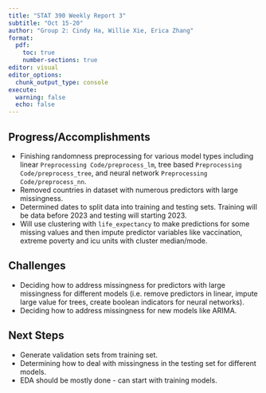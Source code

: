 ```yaml
---
title: "STAT 390 Weekly Report 3"
subtitle: "Oct 15-20"
author: "Group 2: Cindy Ha, Willie Xie, Erica Zhang"
format:
  pdf:
    toc: true
    number-sections: true
editor: visual
editor_options: 
  chunk_output_type: console
execute: 
  warning: false
  echo: false
---
```


## Progress/Accomplishments

-   Finishing randomness preprocessing for various model types including linear `Preprocessing Code/preprocess_lm`, tree based `Preprocessing Code/preprocess_tree`, and neural network `Preprocessing Code/preprocess_nn`.
-   Removed countries in dataset with numerous predictors with large missingness.
-   Determined dates to split data into training and testing sets. Training will be data before 2023 and testing will starting 2023.
-   Will use clustering with `life_expectancy` to make predictions for some missing values and then impute predictor variables like vaccination, extreme poverty and icu units with cluster median/mode. 

## Challenges

-   Deciding how to address missingness for predictors with large missingness for different models (i.e. remove predictors in linear, impute large value for trees, create boolean indicators for neural networks).
-   Deciding how to address missingness for new models like ARIMA.

## Next Steps

-   Generate validation sets from training set.
-   Determining how to deal with missingness in the testing set for different models.
-   EDA should be mostly done - can start with training models.
 




